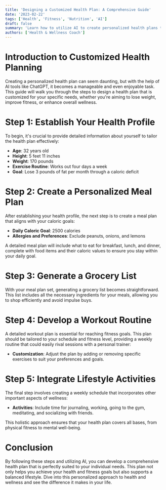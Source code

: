 ```yaml
---
title: 'Designing a Customized Health Plan: A Comprehensive Guide'
date: '2023-02-22'
tags: ['Health', 'Fitness', 'Nutrition', 'AI']
draft: false
summary: 'Learn how to utilize AI to create personalized health plans that include diet, exercise, and overall wellness strategies tailored to your specific needs.'
authors: ['Health & Wellness Coach']
---
```


# Introduction to Customized Health Planning

Creating a personalized health plan can seem daunting, but with the help of AI tools like ChatGPT, it becomes a manageable and even enjoyable task. This guide will walk you through the steps to design a health plan that is customized for your specific needs, whether you're aiming to lose weight, improve fitness, or enhance overall wellness.

# Step 1: Establish Your Health Profile

To begin, it's crucial to provide detailed information about yourself to tailor the health plan effectively:

- **Age**: 32 years old
- **Height**: 5 feet 11 inches
- **Weight**: 170 pounds
- **Exercise Routine**: Works out four days a week
- **Goal**: Lose 3 pounds of fat per month through a caloric deficit

# Step 2: Create a Personalized Meal Plan

After establishing your health profile, the next step is to create a meal plan that aligns with your caloric goals:

- **Daily Caloric Goal**: 2500 calories
- **Allergies and Preferences**: Exclude peanuts, onions, and lemons

A detailed meal plan will include what to eat for breakfast, lunch, and dinner, complete with food items and their caloric values to ensure you stay within your daily goal.

# Step 3: Generate a Grocery List

With your meal plan set, generating a grocery list becomes straightforward. This list includes all the necessary ingredients for your meals, allowing you to shop efficiently and avoid impulse buys.

# Step 4: Develop a Workout Routine

A detailed workout plan is essential for reaching fitness goals. This plan should be tailored to your schedule and fitness level, providing a weekly routine that could easily rival sessions with a personal trainer:

- **Customization**: Adjust the plan by adding or removing specific exercises to suit your preferences and goals.

# Step 5: Integrate Lifestyle Activities

The final step involves creating a weekly schedule that incorporates other important aspects of wellness:

- **Activities**: Include time for journaling, working, going to the gym, meditating, and socializing with friends.

This holistic approach ensures that your health plan covers all bases, from physical fitness to mental well-being.

# Conclusion

By following these steps and utilizing AI, you can develop a comprehensive health plan that is perfectly suited to your individual needs. This plan not only helps you achieve your health and fitness goals but also supports a balanced lifestyle. Dive into this personalized approach to health and wellness and see the difference it makes in your life.
